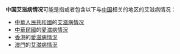 '''中国艾滋病情况'''可能是指或者包含以下与[[中国|中国]]相关的地区的艾滋病情况：
* [[中華人民共和國|中華人民共和國]]的[[中国大陆艾滋病情况|艾滋病情况]]
* [[中華民國|中華民國]]的[[台湾愛滋病情況|愛滋病情況]]
* [[香港|香港]]的[[香港艾滋病情况|愛滋病情況]]
* [[澳門|澳門]]的[[澳門愛滋病情況|艾滋病情況]]
{{disamb|cat=七字消歧義}}